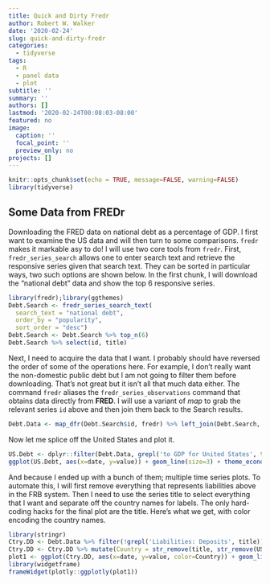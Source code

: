 ```yaml
---
title: Quick and Dirty Fredr
author: Robert W. Walker
date: '2020-02-24'
slug: quick-and-dirty-fredr
categories:
  - tidyverse
tags:
  - R
  - panel data
  - plot
subtitle: ''
summary: ''
authors: []
lastmod: '2020-02-24T00:08:03-08:00'
featured: no
image:
  caption: ''
  focal_point: ''
  preview_only: no
projects: []
---
```


```r
knitr::opts_chunk$set(echo = TRUE, message=FALSE, warning=FALSE)
library(tidyverse)
```

## Some Data from FREDr

Downloading the FRED data on national debt as a percentage of GDP.  I first want to examine the US data and will then turn to some comparisons.  `fredr` makes it markable asy to do!  I will use two core tools from `fredr`.  First, `fredr_series_search` allows one to enter search text and retrieve the responsive series given that search text.  They can be sorted in particular ways, two such options are shown below.  In the first chunk, I will download the "national debt" data and show the top 6 responsive series.

```r
library(fredr);library(ggthemes)
Debt.Search <- fredr_series_search_text(
  search_text = "national debt",
  order_by = "popularity",
  sort_order = "desc")
Debt.Search <- Debt.Search %>% top_n(6)
Debt.Search %>% select(id, title)
```

Next, I need to acquire the data that I want.  I probably should have reversed the order of some of the operations here.  For example, I don't really want the non-domestic public debt but I am not going to filter them before downloading.  That's not great but it isn't all that much data either.  The command `fredr` aliases the `fredr_series_observations` command that obtains data directly from **FRED**.  I will use a variant of *map* to grab the relevant series `id` above and then join them back to the Search results.

```r
Debt.Data <- map_dfr(Debt.Search$id, fredr) %>% left_join(Debt.Search, by=c("series_id" = "id"))
```

Now let me splice off the United States and plot it.

```r
US.Debt <- dplyr::filter(Debt.Data, grepl('to GDP for United States', title))
ggplot(US.Debt, aes(x=date, y=value)) + geom_line(size=3) + theme_economist() + theme(plot.title = element_text(color="red", size=11, face="bold.italic")) + labs(title=US.Debt$title[1])
```

And because I ended up with a bunch of them; multiple time series plots.  To automate this, I will first remove everything that represents liabilities above in the FRB system.  Then I need to use the series title to select everything that I want and separate off the country names for labels.  The only hard-coding hacks for the final plot are the title.  Here's what we get, with color encoding the country names.

```r
library(stringr)
Ctry.DD <- Debt.Data %>% filter(!grepl('Liabilities: Deposits', title))
Ctry.DD <- Ctry.DD %>% mutate(Country = str_remove(title, str_remove(US.Debt$title[1], "United States")))
plot1 <- ggplot(Ctry.DD, aes(x=date, y=value, color=Country)) + geom_line(size=1) + scale_color_viridis_d() + labs(title="Public Debt to GDP", y="Public Debt to GDP")
library(widgetframe)
frameWidget(plotly::ggplotly(plot1))
```
